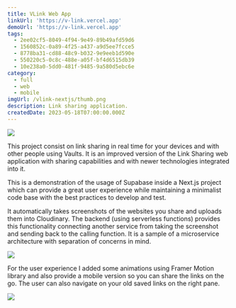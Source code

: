 ```yaml
---
title: VLink Web App
linkUrl: 'https://v-link.vercel.app'
demoUrl: 'https://v-link.vercel.app'
tags:
  - 2ee02cf5-8049-4f94-9e49-89b49afd59d6
  - 1560852c-0a89-4f25-a437-a9d5ee7fcce5
  - 8778ba31-cd88-48c9-b032-9e9eeb1d590e
  - 550220c5-0c8c-488e-a05f-bf4d6515db39
  - 10e238a0-5dd0-481f-9485-9a580d5ebc6e
category:
  - full
  - web
  - mobile
imgUrl: /vlink-nextjs/thumb.png
description: Link sharing application.
createdDate: 2023-05-18T07:00:00.000Z
---
```


![](/vlink-nextjs/1.png)

This project consist on link sharing in real time for your devices and with other people using Vaults. It is an improved version of the Link Sharing web application with sharing capabilities and with newer technologies integrated into it.

This is a demonstration of the usage of Supabase inside a Next.js project which can provide a great user experience while maintaining a minimalist code base with the best practices to develop and test.

It automatically takes screenshots of the websites you share and uploads them into Cloudinary. The backend (using serverless functions) provides this functionality connecting another service from taking the screenshot and sending back to the calling function. It is a sample of a microservice architecture with separation of concerns in mind.

![](/vlink-nextjs/2.png)

For the user experience I added some animations using Framer Motion library and also provide a mobile version so you can share the links on the go. The user can also navigate on your old saved links on the right pane.

![](/vlink-nextjs/3.png)
